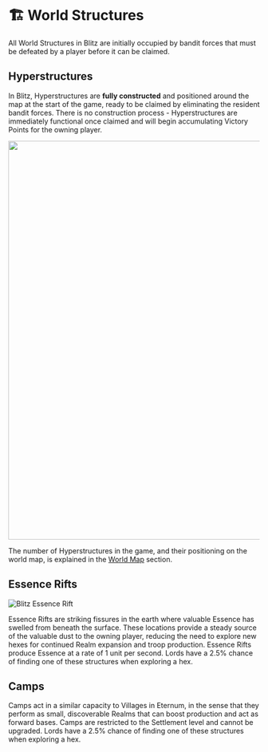 # 🏗️ World Structures

All World Structures in Blitz are initially occupied by bandit forces that must be defeated by a player before it can be
claimed.

## Hyperstructures

In Blitz, Hyperstructures are **fully constructed** and positioned around the map at the start of the game, ready to be
claimed by eliminating the resident bandit forces. There is no construction process - Hyperstructures are immediately
functional once claimed and will begin accumulating Victory Points for the owning player.

<img src="/images/buildings/construction/hyperstructure.png" width="800" />

The number of Hyperstructures in the game, and their positioning on the world map, is explained in the
[World Map](/blitz/worldmap-movement/worldmap) section.

## Essence Rifts

<img src="/images/covers/essence-rift.png" alt="Blitz Essence Rift" className="w-full rounded-lg my-6" />

Essence Rifts are striking fissures in the earth where valuable Essence has swelled from beneath the surface. These
locations provide a steady source of the valuable dust to the owning player, reducing the need to explore new hexes for
continued Realm expansion and troop production. Essence Rifts produce Essence at a rate of 1 unit per second. Lords have
a 2.5% chance of finding one of these structures when exploring a hex.

## Camps

Camps act in a similar capacity to Villages in Eternum, in the sense that they perform as small, discoverable Realms
that can boost production and act as forward bases. Camps are restricted to the Settlement level and cannot be upgraded.
Lords have a 2.5% chance of finding one of these structures when exploring a hex.
